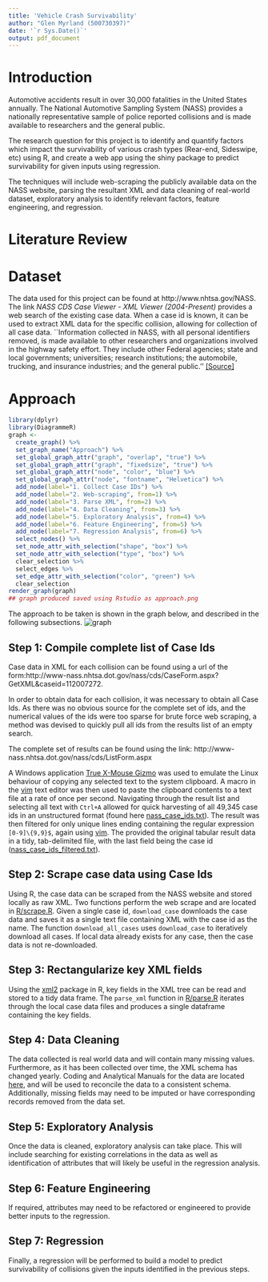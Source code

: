 ```yaml
---
title: 'Vehicle Crash Survivability'
author: "Glen Myrland (500730397)"
date: '`r Sys.Date()`'
output: pdf_document
---
```


# Introduction
<!--
    First, provide the context of the problem and then state the problem (your main research question). 
    Second, write briefly that what are you proposing to solve this problem (don’t write details of the 
    solution here). (You can use part of your abstract here)
-->

Automotive accidents result in over 30,000 fatalities in the United States annually.
The National Automotive Sampling System (NASS) provides a nationally representative sample of police reported collisions and is made available to researchers and the general public.
    
The research question for this project is to identify and quantify factors which impact the survivability of various crash types (Rear-end, Sideswipe, etc) using R, and create a web app using the shiny package to predict survivability for given inputs using regression.
    
The techniques will include web-scraping the publicly available data on the NASS website, parsing the resultant XML and data cleaning of real-world dataset, exploratory analysis to identify relevant factors, feature engineering, and regression.

# Literature Review
<!--
    Write summary of the related papers that you reviewed here.  Write the summary in your own 
    words—don’t use the technical jargon from the paper that you don’t understand. Keep this section 
    short—a short paragraph or few sentences about each paper you reviewed should be sufficient.
-->

# Dataset
<!--
    Give the description of the dataset that you are using along with the individual attributes you will or will 
    not use in your analysis. Also mention the source of the dataset (where did you get it from). In case the 
    data is curated and created by you please explain the details. Descriptive statistics of the attributes and 
    datasets can also be provided here.
-->

The data used for this project can be found at http://www.nhtsa.gov/NASS. The link *NASS CDS Case Viewer - XML Viewer (2004-Present)* provides a web search of the existing case data.
When a case id is known, it can be used to extract XML data for the specific collision, allowing for collection of all case data.
``Information collected in NASS, with all personal identifiers removed, is made available to other researchers and organizations involved in the highway safety effort. They include other Federal agencies; state and local governments; universities; research institutions; the automobile, trucking, and insurance industries; and the general public.'' [[Source]](http://www.nhtsa.gov/DOT/NHTSA/NCSA/Content/PDF/NASSbrochure.pdf)

# Approach
<!--
    Create a block diagram for the steps of your approach to clearly provide an overview. For example, if 
    you first scrapped twitter, second applied NLP techniques to extract keywords, third labelled the tweets 
    as positive and negative using a set of keywords, and fourth build a classifier, then you should create a 
    box for each of the steps with arrows connecting one step to the next one. A sample block diagram is 
    shown below.
    Once this is done, explain each of the steps in detail. What are you planning to do in each step or have 
    already done. For example, in the above case you would create subheadings for each of the steps.  
-->

```r
library(dplyr)
library(DiagrammeR)
graph <-
  create_graph() %>%
  set_graph_name("Approach") %>%
  set_global_graph_attr("graph", "overlap", "true") %>%
  set_global_graph_attr("graph", "fixedsize", "true") %>%
  set_global_graph_attr("node", "color", "blue") %>%
  set_global_graph_attr("node", "fontname", "Helvetica") %>%
  add_node(label="1. Collect Case IDs") %>%
  add_node(label="2. Web-scraping", from=1) %>%
  add_node(label="3. Parse XML", from=2) %>%
  add_node(label="4. Data Cleaning", from=3) %>%
  add_node(label="5. Exploratory Analysis", from=4) %>%
  add_node(label="6. Feature Engineering", from=5) %>%
  add_node(label="7. Regression Analysis", from=6) %>%
  select_nodes() %>%
  set_node_attr_with_selection("shape", "box") %>%
  set_node_attr_with_selection("type", "box") %>%
  clear_selection %>%
  select_edges %>%
  set_edge_attr_with_selection("color", "green") %>%
  clear_selection
render_graph(graph)
## graph produced saved using Rstudio as approach.png
```
The approach to be taken is shown in the graph below, and described in the following subsections.
![graph](approach.png)

## Step 1: Compile complete list of Case Ids
<!--
    Write details of the step 1. If there is any source code that you’d like to share then provide the link of 
    the Github.
-->

Case data in XML for each collision can be found using a url of the form:\newline http://www-nass.nhtsa.dot.gov/nass/cds/CaseForm.aspx?GetXML&caseid=112007272.

In order to obtain data for each collision, it was necessary to obtain all Case Ids.
As there was no obvious source for the complete set of ids, and the numerical values of the ids were too sparse for brute force web scraping, a method was devised to quickly pull all ids from the results list of an empty search.

The complete set of results can be found using the link:\newline
http://www-nass.nhtsa.dot.gov/nass/cds/ListForm.aspx

A Windows application [True X-Mouse Gizmo](http://fy.chalmers.se/~appro/nt/TXMouse/) was used to emulate the Linux behaviour of copying any selected text to the system clipboard.
A macro in the [vim](http://www.vim.org/) text editor was then used to paste the clipboard contents to a text file at a rate of once per second.
Navigating through the result list and selecting all text with `Ctrl+A` allowed for quick harvesting of all 49,345 case ids in an unstructured format (found here [nass_case_ids.txt](https://github.com/gmyrland/capstone_project/blob/master/data/nass_case_ids.txt)).
The result was then filtered for only unique lines ending containing the regular expression `[0-9]\{9,9}$`, again using [vim](http://www.vim.org).
The provided the original tabular result data in a tidy, tab-delimited file, with the last field being the case id ([nass_case_ids_filtered.txt](https://github.com/gmyrland/capstone_project/blob/master/data/nass_case_ids_filtered.txt)).

## Step 2: Scrape case data using Case Ids

Using R, the case data can be scraped from the NASS website and stored locally as raw XML. 
Two functions perform the web scrape and are located in [R/scrape.R](https://github.com/gmyrland/capstone_project/blob/master/R/scrape.R).
Given a single case id, `download_case` downloads the case data and saves it as a single text file containing XML with the case id as the name. The function `download_all_cases` uses `download_case` to iteratively download all cases.
If local data already exists for any case, then the case data is not re-downloaded.

## Step 3: Rectangularize key XML fields

Using the [xml2](https://cran.r-project.org/web/packages/xml2/index.html) package in R, key fields in the XML tree can be read and stored to a tidy data frame.
The `parse_xml` function in [R/parse.R](https://github.com/gmyrland/capstone_project/blob/master/R/parse.R) iterates through the local case data files and produces a single dataframe containing the key fields.

## Step 4: Data Cleaning

The data collected is real world data and will contain many missing values.
Furthermore, as it has been collected over time, the XML schema has changed yearly.
Coding and Analytical Manuals for the data are located [here](http://www-nrd.nhtsa.dot.gov/cats/listpublications.aspx?Id=l&ShowBy=DocType), and will be used to reconcile the data to a consistent schema.
Additionally, missing fields may need to be imputed or have corresponding records removed from the data set.

## Step 5: Exploratory Analysis

Once the data is cleaned, exploratory analysis can take place.
This will include searching for existing correlations in the data as well as identification of attributes that will likely be useful in the regression analysis.

## Step 6: Feature Engineering

If required, attributes may need to be refactored or engineered to provide better inputs to the regression.

## Step 7: Regression

Finally, a regression will be performed to build a model to predict survivability of collisions given the inputs identified in the previous steps.
